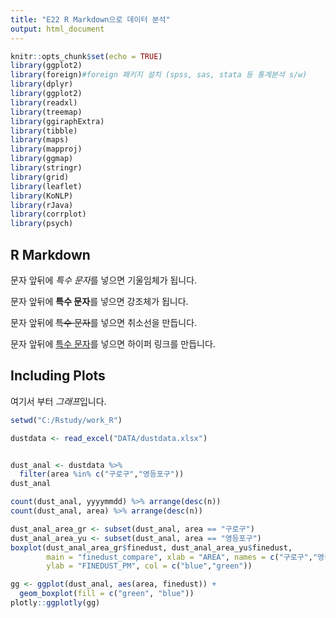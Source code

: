 ```yaml
---
title: "E22 R Markdown으로 데이터 분석"
output: html_document
---
```


```r
knitr::opts_chunk$set(echo = TRUE)
library(ggplot2)
library(foreign)#foreign 패키지 설치 (spss, sas, stata 등 통계분석 s/w)
library(dplyr)
library(ggplot2)
library(readxl)
library(treemap)
library(ggiraphExtra)
library(tibble)
library(maps)
library(mapproj)
library(ggmap)
library(stringr)
library(grid)
library(leaflet)
library(KoNLP)
library(rJava)
library(corrplot)
library(psych)

```

## R Markdown



문자 앞뒤에 *특수 문자*를 넣으면 기울임체가 됩니다. 
 
문자 앞뒤에 **특수 문자**를 넣으면 강조체가 됩니다. 
 
문자 앞뒤에 ~~특수 문자~~를 넣으면 취소선을 만듭니다. 
 
문자 앞뒤에 [특수 문자](http://www.google.com/search?q=special+character)를 넣으면 하이퍼 링크를 만듭니다. 
 
## Including Plots

여기서 부터 *그래프*입니다.


```r


setwd("C:/Rstudy/work_R")

dustdata <- read_excel("DATA/dustdata.xlsx")


dust_anal <- dustdata %>% 
  filter(area %in% c("구로구","영등포구"))
dust_anal

count(dust_anal, yyyymmdd) %>% arrange(desc(n))
count(dust_anal, area) %>% arrange(desc(n))

dust_anal_area_gr <- subset(dust_anal, area == "구로구")
dust_anal_area_yu <- subset(dust_anal, area == "영등포구")
boxplot(dust_anal_area_gr$finedust, dust_anal_area_yu$finedust,
        main = "finedust_compare", xlab = "AREA", names = c("구로구","영등포구"),
        ylab = "FINEDUST_PM", col = c("blue","green"))

gg <- ggplot(dust_anal, aes(area, finedust)) +
  geom_boxplot(fill = c("green", "blue"))
plotly::ggplotly(gg)

```



